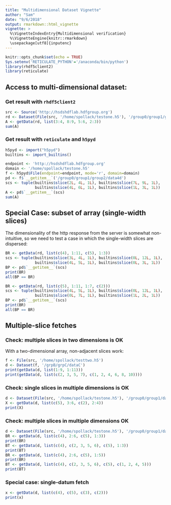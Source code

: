 ```yaml
---
title: "Multidimensional Dataset Vignette"
author: "Sam"
date: "9/6/2018"
output: rmarkdown::html_vignette
vignette: >
  %\VignetteIndexEntry{Multidimensional verification}
  %\VignetteEngine{knitr::rmarkdown}
  \usepackage[utf8]{inputenc}
---
```


```r
knitr::opts_chunk$set(echo = TRUE)
Sys.setenv('RETICULATE_PYTHON'='/anaconda/bin/python')
library(rhdf5client2)
library(reticulate)
```

## Access to multi-dimensional dataset:

### Get result with `rhdf5client2`

```r
src <- Source('http://hsdshdflab.hdfgroup.org')
rd <- Dataset(File(src, '/home/spollack/testone.h5'), '/group0/group1/group2/data4d')
A <- getData(rd, list(3:4, 8:9, 5:6, 2:3))
sum(A)
```

### Get result with `reticulate` and `h5pyd`

```r
h5pyd <- import("h5pyd")
builtins <- import_builtins()

endpoint <- 'http://hsdshdflab.hdfgroup.org'
domain <- '/home/spollack/testone.h5'
f <- h5pyd$File(endpoint=endpoint, mode='r', domain=domain)
pd <- f$`__getitem__`('/group0/group1/group2/data4d')
scs <- tuple(builtins$slice(2L, 4L, 1L), builtins$slice(7L, 9L, 1L), 
             builtins$slice(4L, 6L, 1L), builtins$slice(1L, 3L, 1L))
A <- pd$`__getitem__`(scs)
sum(A)   
```

## Special Case: subset of array (single-width slices)

The dimensionality of the http response from the server is somewhat non-intuitive,
so we need to test a case in which the single-width slices are dispersed:

```r
BR <- getData(rd, list(c(4), 1:11, c(5), 1:3))
scs <- tuple(builtins$slice(3L, 4L, 1L), builtins$slice(0L, 12L, 1L),
             builtins$slice(4L, 5L, 1L), builtins$slice(0L, 3L, 1L))
BP <- pd$`__getitem__`(scs)
print(BR)
all(BP == BR)
```


```r
BR <- getData(rd, list(c(5), 1:11, 1:7, c(2)))
scs <- tuple(builtins$slice(4L, 5L, 1L), builtins$slice(0L, 12L, 1L),
             builtins$slice(0L, 7L, 1L), builtins$slice(1L, 2L, 1L))
BP <- pd$`__getitem__`(scs)
print(BR)
all(BP == BR)
```

## Multiple-slice fetches

### Check: multiple slices in two dimensions is OK

With a two-dimensional array, non-adjacent slices work:

```r
f <- File(src, '/home/spollack/testtwo.h5')
d <- Dataset(f, '/grpB/grpC/dataC')
print(getData(d, list(1:9, 1:11)))
print(getData(d, list(c(2, 3, 5, 7), c(1, 2, 4, 6, 8, 10))))
```

### Check: single slices in multiple dimensions is OK

```r
d <- Dataset(File(src, '/home/spollack/testone.h5'), '/group0/group1/dataR')
X <- getData(d, list(c(5), 3:6, c(2), 2:4))
print(X)
```


### Check: multiple slices in multiple dimensions OK

```r
d <- Dataset(File(src, '/home/spollack/testone.h5'), '/group0/group1/dataR')
BR <- getData(d, list(c(4), 2:6, c(5), 1:3))
print(BR)
BT <- getData(d, list(c(4), c(2, 3, 5, 6), c(5), 1:3))
print(BT)
BR <- getData(d, list(c(4), 2:6, c(5), 1:5))
print(BR)
BT <- getData(d, list(c(4), c(2, 3, 5, 6), c(5), c(1, 2, 4, 5)))
print(BT)
```

### Special case: single-datum fetch

```r
x <- getData(d, list(c(4), c(5), c(3), c(2)))
print(x)
```



















